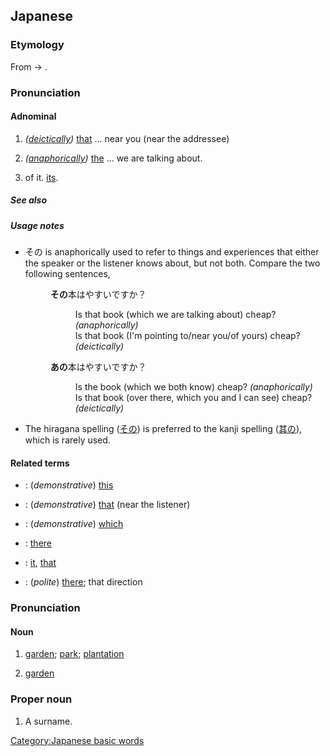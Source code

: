 ==Japanese==

===Etymology===
From {{inh|ja|ojp|tr=so₂no₂}} → {{IPAchar|/sono/}}.

===Pronunciation===
{{ja-pron|acc=0}}

====Adnominal====
{{ja-pos|adnominal}}

# {{ja-def|其の}} ''([[deictically]])'' [[that]] ... near you (near the addressee)
#: {{ja-usex|私が読みたい本は、'''その'''本です。|わたし が よみたい ほん は、 '''その''' ほん です。|What I want to read is '''that''' book.}}
# {{ja-def|其の}} ''([[anaphorically]])'' [[the]] ... we are talking about.
# {{ja-def|其の}} of it. [[its]].

=====See also=====
{{Japanese demonstratives}}

=====Usage notes=====
* その is anaphorically used to refer to things and experiences that either the speaker or the listener knows about, but not both. Compare the two following sentences,
*: '''その'''本はやすいですか？
*:: Is that book (which we are talking about) cheap? ''(anaphorically)''
*:: Is that book (I'm pointing to/near you/of yours) cheap? ''(deictically)''
*: '''あの'''本はやすいですか？
*:: Is the book (which we both know) cheap? ''(anaphorically)''
*:: Is that book (over there, which you and I can see) cheap? ''(deictically)''
* The hiragana spelling ([[その]]) is preferred to the kanji spelling ([[其の]]), which is rarely used.

====Related terms====
* {{ja-r|この}}: (''demonstrative'') [[this]]
* {{ja-r|あの}}: (''demonstrative'') [[that]] (near the listener)
* {{ja-r|どの}}: (''demonstrative'') [[which]]
* {{ja-r|そこ}}: [[there]]
* {{ja-r|それ}}: [[it]], [[that]]
* {{ja-r|そちら}}: (''polite'') [[there]]; that direction

===Pronunciation===
{{ja-pron|acc=a}}

====Noun====
{{ja-noun}}

# {{ja-def|園}} [[garden]]; [[park]]; [[plantation]]
# {{ja-def|苑}} [[garden]]

===Proper noun===
{{ja-pos|proper}}

# {{ja-def|園}} A surname.

[[Category:Japanese basic words]]